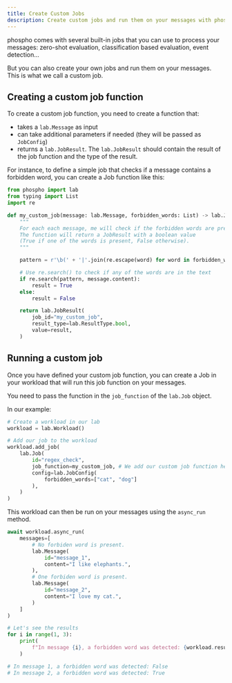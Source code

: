```yaml
---
title: Create Custom Jobs
description: Create custom jobs and run them on your messages with phospho
---
```


phospho comes with several built-in jobs that you can use to process your messages: zero-shot evaluation, classification based evaluation, event detection...

But you can also create your own jobs and run them on your messages. This is what we call a custom job.

## Creating a custom job function

To create a custom job function, you need to create a function that:

- takes a `lab.Message` as input
- can take additional parameters if needed (they will be passed as `JobConfig`)
- returns a `lab.JobResult`.
  The `lab.JobResult` should contain the result of the job function and the type of the result.

For instance, to define a simple job that checks if a message contains a forbidden word, you can create a Job function like this:

```python
from phospho import lab
from typing import List
import re

def my_custom_job(message: lab.Message, forbidden_words: List) -> lab.JobResult:
    """
    For each each message, me will check if the forbidden words are present in the message.
    The function will return a JobResult with a boolean value
    (True if one of the words is present, False otherwise).
    """

    pattern = r'\b(' + '|'.join(re.escape(word) for word in forbidden_words) + r')\b'

    # Use re.search() to check if any of the words are in the text
    if re.search(pattern, message.content):
        result = True
    else:
        result = False

    return lab.JobResult(
        job_id="my_custom_job",
        result_type=lab.ResultType.bool,
        value=result,
    )
```

## Running a custom job

Once you have defined your custom job function, you can create a Job in your workload that will run this job function on your messages.

You need to pass the function in the `job_function` of the `lab.Job` object.

In our example:

```python
# Create a workload in our lab
workload = lab.Workload()

# Add our job to the workload
workload.add_job(
    lab.Job(
        id="regex_check",
        job_function=my_custom_job, # We add our custom job function here
        config=lab.JobConfig(
            forbidden_words=["cat", "dog"]
        ),
    )
)
```

This workload can then be run on your messages using the `async_run` method.

```python
await workload.async_run(
    messages=[
        # No forbiden word is present.
        lab.Message(
            id="message_1",
            content="I like elephants.",
        ),
        # One forbiden word is present.
        lab.Message(
            id="message_2",
            content="I love my cat.",
        )
    ]
)

# Let's see the results
for i in range(1, 3):
    print(
        f"In message {i}, a forbidden word was detected: {workload.results['message_'+str(i)]['regex_check'].value}"
    )

# In message 1, a forbidden word was detected: False
# In message 2, a forbidden word was detected: True
```
